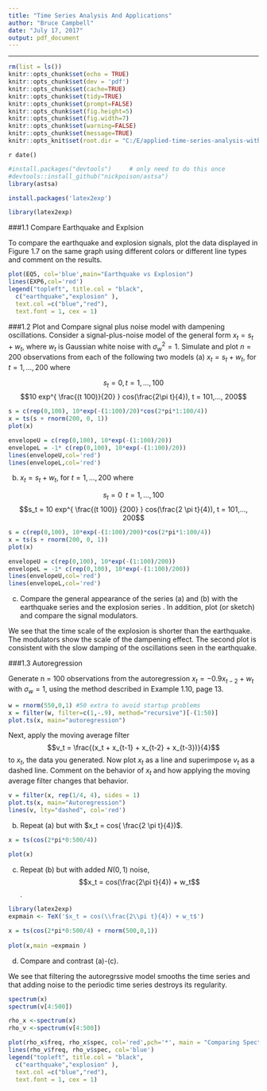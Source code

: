 ```yaml
---
title: "Time Series Analysis And Applications"
author: "Bruce Campbell"
date: "July 17, 2017"
output: pdf_document
---
```


---
```r
rm(list = ls())
knitr::opts_chunk$set(echo = TRUE)
knitr::opts_chunk$set(dev = 'pdf')
knitr::opts_chunk$set(cache=TRUE)
knitr::opts_chunk$set(tidy=TRUE)
knitr::opts_chunk$set(prompt=FALSE)
knitr::opts_chunk$set(fig.height=5)
knitr::opts_chunk$set(fig.width=7)
knitr::opts_chunk$set(warning=FALSE)
knitr::opts_chunk$set(message=TRUE)
knitr::opts_knit$set(root.dir = "C:/E/applied-time-series-analysis-with-R")

```

`r date()`


```r
#install.packages("devtools")     # only need to do this once
#devtools::install_github("nickpoison/astsa")
library(astsa)

install.packages('latex2exp')

library(latex2exp)
```

###1.1 Compare Earthquake and Explsion

To compare the earthquake and explosion signals, plot the data displayed in Figure 1.7 on the same graph using different colors or different line types and comment on the results.

```r
plot(EQ5, col='blue',main="Earthquake vs Explosion") 
lines(EXP6,col='red')
legend("topleft", title.col = "black",
  c("earthquake","explosion" ),
  text.col =c("blue","red"),
  text.font = 1, cex = 1)

```



###1.2 Plot and Compare signal plus noise model with dampening oscillations.
Consider a signal-plus-noise model of the general form $x_t = s_t + w_t$, where $w_t$ is Gaussian white noise with $\sigma^2_w = 1$. Simulate and plot $n = 200$ observations from each of the following two models
(a) $x_t = s_t + w_t$, for $t = 1,..., 200$ where 

$$s_t = 0, t = 1,..., 100$$ 
$$10 exp^{  \frac{(t 100)}{20} }  cos(\frac{2\pi t}{4}), t = 101,..., 200$$ 
```r
s = c(rep(0,100), 10*exp(-(1:100)/20)*cos(2*pi*1:100/4))
x = ts(s + rnorm(200, 0, 1)) 
plot(x) 

envelopeU = c(rep(0,100), 10*exp(-(1:100)/20))
envelopeL = -1* c(rep(0,100), 10*exp(-(1:100)/20))
lines(envelopeU,col='red')
lines(envelopeL,col='red')

```

(b) $x_t = s_t + w_t$, for $t = 1,..., 200$ where 

$$s_t =0 \;\; t=1, ... ,100$$
$$s_t = 10 exp^{ \frac{(t 100)} {200} } cos(\frac{2 \pi t}{4}), t = 101,..., 200$$
```r
s = c(rep(0,100), 10*exp(-(1:100)/200)*cos(2*pi*1:100/4))
x = ts(s + rnorm(200, 0, 1)) 
plot(x) 

envelopeU = c(rep(0,100), 10*exp(-(1:100)/200))
envelopeL = -1* c(rep(0,100), 10*exp(-(1:100)/200))
lines(envelopeU,col='red')
lines(envelopeL,col='red')

```

(c) Compare the general appearance of the series (a) and (b) with the earthquake series and the explosion series . In addition, plot (or sketch) and compare the signal modulators.

We see that the time scale of the explosion is shorter than the earthquake. The modulators show the scale of the dampening effect.  The second plot is consistent with the slow damping of the oscillations seen in the earthquake. 


###1.3 Autoregression

Generate n = 100 observations from the autoregression $x_t = - 0.9 x_{t-2} + w_t$ with $\sigma_w = 1$, using the method described in Example 1.10, page 13.

```r
w = rnorm(550,0,1) #50 extra to avoid startup problems 
x = filter(w, filter=c(1,-.9), method="recursive")[-(1:50)]
plot.ts(x, main="autoregression")

```
Next, apply the moving average filter 
$$v_t = \frac{(x_t + x_{t-1} + x_{t-2} + x_{t-3})}{4}$$
to $x_t$, the data you generated. Now plot $x_t$ as a line and superimpose $v_t$ as a dashed line. Comment on the behavior of $x_t$ and how applying the moving average filter changes that behavior. 

```r
v = filter(x, rep(1/4, 4), sides = 1) 
plot.ts(x, main="Autoregression")
lines(v, lty="dashed", col='red')
```


(b) Repeat (a) but with $x_t = cos( \frac{2 \pi t}{4})$. 

```r

x = ts(cos(2*pi*0:500/4))
 
plot(x)
```


(c) Repeat (b) but with added $N(0, 1)$ noise, 
$$x_t = cos(\frac{2\pi t}{4}) + w_t$$.

```r
library(latex2exp)
expmain <- TeX('$x_t = cos(\\frac{2\\pi t}{4}) + w_t$')

x = ts(cos(2*pi*0:500/4) + rnorm(500,0,1))
 
plot(x,main =expmain )
```

(d) Compare and contrast (a)-(c).

We see that filtering the autoregrssive model smooths the time series and that adding noise to the periodic time series destroys its regularity. 


```r

spectrum(x)
spectrum(v[4:500])

rho_x <-spectrum(x)
rho_v <-spectrum(v[4:500])

plot(rho_x$freq, rho_x$spec, col='red',pch='*', main = "Comparing Spectum")
lines(rho_v$freq, rho_v$spec, col='blue')
legend("topleft", title.col = "black",
  c("earthquake","explosion" ),
  text.col =c("blue","red"),
  text.font = 1, cex = 1)
```
